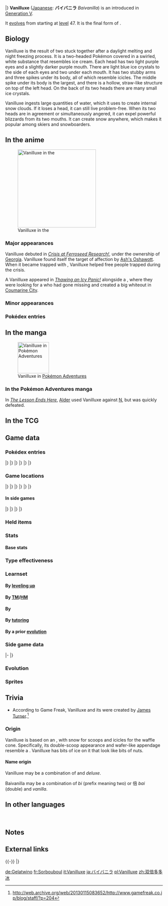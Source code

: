 {{PokémonPrevNext/Head|type=Ice}}
{{PokémonPrevNext/Pokémon|type=Ice|prevnum=583|prev=Vanillish|nextnum=585|next=Deerling}}
|}
{{Pokémon Infobox
|name=Vanilluxe
|jname=バイバニラ
|jtranslit=Baibanira
|tmname=Baivanilla
|category=Snowstorm
|type1=Ice
|abilityn=d
|ability1=Ice Body
|ability2=Snow Warning
|abilityd=Weak Armor
|ndex=584
|udex=090
|u2dex=257
|karea=Mountain
|kdex=087
|adex=257
|height-ftin=4'03"
|height-m=1.3
|weight-lbs=126.8
|weight-kg=57.5
|egggroupn=1
|egggroup1=Mineral
|eggcycles=20
|expyield=241
|lv100exp=1,250,000
|gendercode=127
|color=White
|catchrate=45
|evtotal=3
|evsa=3
|body=11
|pokefordex=vanilluxe
|generation=5
|friendship=70
}}
'''Vanilluxe''' ([[List of Japanese Pokémon names|Japanese]]: '''バイバニラ''' ''Baivanilla'') is an {{type|Ice}} {{OBP|Pokémon|species}} introduced in [[Generation V]].

It [[Evolution|evolves]] from {{p|Vanillish}} starting at [[level]] 47. It is the final form of {{p|Vanillite}}.

==Biology==
Vanilluxe is the result of two {{p|Vanillish}} stuck together after a daylight melting and night freezing process. It is a two-headed Pokémon covered in a swirled, white substance that resembles ice cream. Each head has two light purple eyes and a slightly darker purple mouth. There are light blue ice crystals to the side of each eyes and two under each mouth. It has two stubby arms and three spikes under its body, all of which resemble icicles. The middle spike under its body is the largest, and there is a hollow, straw-like structure on top of the left head. On the back of its two heads there are many small ice crystals. 

Vanilluxe ingests large quantities of water, which it uses to create internal snow clouds. If it loses a head, it can still live problem-free. When its two heads are in agreement or simultaneously angered, it can expel powerful blizzards from its two mouths. It can create snow anywhere, which makes it popular among skiers and snowboarders.

==In the anime==
[[File:Vanilluxe anime.png|250px|thumb|left|Vanilluxe in the {{pkmn|anime}}]]
===Major appearances===
Vanilluxe debuted in ''[[BW081|Crisis at Ferroseed Research!]]'', under the ownership of [[Georgia]]. Vanilluxe found itself the target of affection by [[Ash's Oshawott]]. When it became trapped with {{an|Iris}}, Vanilluxe helped free people trapped during the crisis.

A Vanilluxe appeared in ''[[XY057|Thawing an Icy Panic!]]'' alongside a {{p|Vanillish}}, where they were looking for a {{p|Vanillite}} who had gone missing and created a big whiteout in [[Coumarine City]].

===Minor appearances===

===Pokédex entries===
{{Animedexheader|Unova}}
{{Animedexbody|BW081|Vanilluxe|Ash's Pokédex|Vanilluxe, the Snowstorm Pokémon, and the evolved form of {{p|Vanillish}}. Vanilluxe produces snow clouds by swallowing great quantities of water. It emits a {{m|blizzard}} when both heads are angered.}}
{{Animedexfooter/Pokémon|''Best Wishes''|Unova}}
{{Animedexheader|Kalos}}
{{Animedexbody|XY057|Vanilluxe|Serena's Pokédex|Vanilluxe, the Snowstorm Pokémon, and the evolved form of Vanillish. Vanilluxe forms internal clouds of snow by swallowing lots of water and can cause violent blizzards when angry.}}
{{Animedexfooter/Pokémon|''XY''|Kalos}}

==In the manga==
[[File:Alder Vanilluxe Adventures.png|thumb|100px|Vanilluxe in [[Pokémon Adventures]]]]
===In the Pokémon Adventures manga===
In ''[[PS508|The Lesson Ends Here]]'', [[Alder]] used Vanilluxe against [[N]], but was quickly defeated.

==In the TCG==
{{main|Vanilluxe (TCG)}}

==Game data==
===Pokédex entries===
{{Dex/Header|type=Ice}}
{{Dex/NA|gen=V}}
{{Dex/Gen|gen=V}}
{{Dex/Entry1|v=Black|t=FFF|entry=Swallowing large amounts of water, they make snow clouds inside their bodies and attack their foes with violent {{m|blizzard}}s.}}
{{Dex/Entry1|v=White|entry=If both heads get angry simultaneously, this Pokémon expels a blizzard, burying everything in snow.}}
{{Dex/Entry2|v=Black 2|v2=White 2|t=FFF|entry=Swallowing large amounts of water, they make snow clouds inside their bodies and, when angry, cause violent blizzards.}}
|}
|}
{{Dex/Gen|gen=VI}}
{{Dex/Entry1|v=X|t=FFF|entry=If both heads get angry simultaneously, this Pokémon expels a blizzard, burying everything in snow.}}
{{Dex/Entry1|v=Y|entry=Swallowing large amounts of water, they make snow clouds inside their bodies and, when angry, cause violent blizzards.}}
{{Dex/Entry1|v=Omega Ruby|t=FFF|entry=If both heads get angry simultaneously, this Pokémon expels a blizzard, burying everything in snow.}}
{{Dex/Entry1|v=Alpha Sapphire|t=fff|entry=Swallowing large amounts of water, they make snow clouds inside their bodies and, when angry, cause violent blizzards.}}
|}
|}
{{Dex/Gen|gen=VII}}
{{Dex/Entry1|v=Sun|entry=Each of its two heads has a brain, and when they are in agreement, it attacks its enemies by exhaling a violent blizzard.}}
{{Dex/Entry1|v=Moon|entry=Even if it loses one of its heads, it can live relatively problem-free. It makes snow clouds inside its body.}}
{{Dex/Entry1|v=Ultra Sun|entry=It blasts blizzards from its two mouths. It can create snow anywhere, so it gets a lot of love from skiers and snowboarders.}}
{{Dex/Entry1|v=Ultra Moon|entry=Vanilluxe is born when two Vanillish, half-melted by the day's light, stick to each other and freeze together in the cold return of night.}}
|}
|}
{{Dex/Footer}}

===Game locations===
{{Availability/Header|type=Ice}}
{{Availability/NA|gen=V}}
{{Availability/Gen|gen=V}}
{{Availability/Entry2|v=Black|v2=White|t=fff|area=[[Evolution|Evolve]] {{p|Vanillish}}}}
{{Availability/Entry2|v=Black 2|v2=White 2|t=fff|area=[[Giant Chasm]] ({{DL|Phenomenon|rustling grass}})<br>[[Dragonspiral Tower]] ({{DL|Phenomenon|rustling grass}}){{sup/s|W}}}}
|}
|}
{{Availability/Gen|gen=VI}}
{{Availability/Entry2|v=X|v2=Y|t=fff|area=[[Evolution|Evolve]] {{p|Vanillish}}}}
{{Availability/Entry2/None|v=Omega Ruby|v2=Alpha Sapphire|area=[[Trade]]}}
|}
|}
{{Availability/Gen|gen=VII}}
{{Availability/Entry2|v=Sun|v2=Moon|area=[[Evolution|Evolve]] {{p|Vanillish}}}}
{{Availability/Entry2|v=Ultra Sun|v2=Ultra Moon|area=[[Mount Lanakila]] ([[SOS Battle]] while {{OBP|hail|weather condition}}ing)}}
|}
|}
{{Availability/Footer}}

====In side games====
{{Availability/Header|type=Ice}}
{{Availability/NA|gen=V}}
{{Availability/Gen|gen=V}}
{{Availability/Entry1|1|v=Rumble Blast|color={{fire color}}|area=Glacier: [[World Axle - B2F]]}}
{{Availability/Entry1|1|v=Rumble U|color={{fire color}}|area=[[Frenzy Square#Race against the Clock|Frenzy Square: Race against the Clock]]}}
|}
|}
{{Availability/Gen|gen=VI}}
{{Availability/Entry1|1|v=Battle Trozei|color={{defense color}}|area=[[Dragon Hill#Stage 4|Dragon Hill: Stage 4]]}}
{{Availability/Entry1|1|v=Shuffle|color={{beauty color}}|area=[[Mt. Vinter|Mt. Vinter: Stage 119]]<br>[[Nacht Carnival|Nacht Carnival: Stage 529]]}}
{{Availability/Entry1|1|v=Rumble World|color={{fire color}}|area=[[Plasma Tundra#Frosty Alps|Plasma Tundra: Frosty Alps]] <small>(Back Boss)</small>}}
|}
|}
{{Availability/Footer}}

===Held items===
{{HeldItems
|type=Ice
|usum1=Never-Melt Ice|usum1type=None|usum1rar=50
}}

===Stats===
====Base stats====
{{Stats
|type=Ice
|HP=71
|Attack=95
|Defense=85
|SpAtk=110
|SpDef=95
|Speed=79}}

===Type effectiveness===
{{TypeEffectiveness
|type1=Ice
|Normal=100
|Fighting=200
|Flying=100
|Poison=100
|Ground=100
|Rock=200
|Bug=100
|Ghost=100
|Steel=200
|Fire=200
|Water=100
|Grass=100
|Electric=100
|Psychic=100
|Ice=50
|Dragon=100
|Dark=100
|Fairy=100}}

===Learnset===
====By [[Level|leveling up]]====
{{learnlist/levelh/7|Vanilluxe|Ice|Ice|5}}
{{learnlist/level7|1|Sheer Cold|Ice|Special|—|—|5}}
{{learnlist/level7|1|Freeze-Dry|Ice|Special|70|100|20||'''}}
{{learnlist/level7|1|Weather Ball|Normal|Special|50|100|10}}
{{learnlist/level7|1|Icicle Spear|Ice|Physical|25|100|30||'''}}
{{learnlist/level7|1|Harden|Normal|Status|—|—|30}}
{{learnlist/level7|1|Astonish|Ghost|Physical|30|100|15}}
{{learnlist/level7|1|Uproar|Normal|Special|90|100|10}}
{{learnlist/level7|4|Harden|Normal|Status|—|—|30}}
{{learnlist/level7|7|Astonish|Ghost|Physical|30|100|15}}
{{learnlist/level7|10|Uproar|Normal|Special|90|100|10}}
{{learnlist/level7|13|Icy Wind|Ice|Special|55|95|15||'''}}
{{learnlist/level7|16|Mist|Ice|Status|—|—|30}}
{{learnlist/level7|19|Avalanche|Ice|Physical|60|100|10||'''}}
{{learnlist/level7|22|Taunt|Dark|Status|—|100|20}}
{{learnlist/level7|26|Mirror Shot|Steel|Special|65|85|10}}
{{learnlist/level7|31|Acid Armor|Poison|Status|—|—|20}}
{{learnlist/level7|36|Ice Beam|Ice|Special|90|100|10||'''}}
{{learnlist/level7|42|Hail|Ice|Status|—|—|10}}
{{learnlist/level7|50|Mirror Coat|Psychic|Special|—|100|20}}
{{learnlist/level7|59|Blizzard|Ice|Special|110|70|5||'''}}
{{learnlist/level7|67|Sheer Cold|Ice|Special|—|—|5}}
{{learnlist/levelf/7|Vanilluxe|Ice|Ice|5}}

====By [[TM]]/[[HM]]====
{{learnlist/tmh/7|Vanilluxe|Ice|Ice|5}}
{{learnlist/tm7|TM06|Toxic|Poison|Status|—|90|10}}
{{learnlist/tm7|TM07|Hail|Ice|Status|—|—|10}}
{{learnlist/tm7|TM10|Hidden Power|Normal|Special|60|100|15}}
{{learnlist/tm7|TM12|Taunt|Dark|Status|—|100|20}}
{{learnlist/tm7|TM13|Ice Beam|Ice|Special|90|100|10||'''}}
{{learnlist/tm7|TM14|Blizzard|Ice|Special|110|70|5||'''}}
{{learnlist/tm7|TM15|Hyper Beam|Normal|Special|150|90|5}}
{{learnlist/tm7|TM16|Light Screen|Psychic|Status|—|—|30}}
{{learnlist/tm7|TM17|Protect|Normal|Status|—|—|10}}
{{learnlist/tm7|TM18|Rain Dance|Water|Status|—|—|5}}
{{learnlist/tm7|TM21|Frustration|Normal|Physical|—|100|20}}
{{learnlist/tm7|TM27|Return|Normal|Physical|—|100|20}}
{{learnlist/tm7|TM32|Double Team|Normal|Status|—|—|15}}
{{learnlist/tm7|TM42|Facade|Normal|Physical|70|100|20}}
{{learnlist/tm7|TM44|Rest|Psychic|Status|—|—|10}}
{{learnlist/tm7|TM45|Attract|Normal|Status|—|100|15}}
{{learnlist/tm7|TM48|Round|Normal|Special|60|100|15}}
{{learnlist/tm7|TM64|Explosion|Normal|Physical|250|100|5}}
{{learnlist/tm7|TM68|Giga Impact|Normal|Physical|150|90|5}}
{{learnlist/tm7|TM79|Frost Breath|Ice|Special|60|90|10||'''}}
{{learnlist/tm7|TM87|Swagger|Normal|Status|—|85|15}}
{{learnlist/tm7|TM88|Sleep Talk|Normal|Status|—|—|10}}
{{learnlist/tm7|TM90|Substitute|Normal|Status|—|—|10}}
{{learnlist/tm7|TM91|Flash Cannon|Steel|Special|80|100|10}}
{{learnlist/tm7|TM100|Confide|Normal|Status|—|—|20}}
{{learnlist/tmf/7|Vanilluxe|Ice|Ice|5}}

====By {{pkmn|breeding}}====
{{learnlist/breedh/7|Vanilluxe|Ice|Ice|5}}
{{learnlist/breed7|{{MSP|208|Steelix}}{{MSP|679|Honedge}}{{MSP|680|Doublade}}{{MSP|681|Aegislash}}|Autotomize|Steel|Status|&mdash;|&mdash;|15}}
{{learnlist/breed7|{{MSP|361|Snorunt}}|Ice Shard|Ice|Physical|40|100|30||'''}}
{{learnlist/breed7|{{MSP|707|Klefki}}|Imprison|Psychic|Status|&mdash;|&mdash;|10}}
{{learnlist/breed7|{{MSP|476|Probopass}}{{MSP|524|Roggenrola}}{{MSP|525|Boldore}}{{MSP|526|Gigalith}}{{MSP|679|Honedge}}{{MSP|680|Doublade}}<br>{{MSP|681|Aegislash}}|Iron Defense|Steel|Status|&mdash;|&mdash;|15}}
{{learnlist/breed7|{{MSP|476|Probopass}}|Magnet Rise|Electric|Status|&mdash;|&mdash;|10}}
{{learnlist/breed7|{{MSP|074|Geodude}}{{MSP|075|Graveler}}{{MSP|076|Golem}}{{MSP|095|Onix}}{{MSP|208|Steelix}}{{MSP|185|Sudowoodo}}<br>{{MSP|299|Nosepass}}{{MSP|476|Probopass}}{{MSP|361|Snorunt}}{{MSP|362|Glalie}}|Natural Gift|Normal|Physical|&mdash;|100|15|‡}}
{{learnlist/breed7|{{MSP|361|Snorunt}}{{MSP|362|Glalie}}|Powder Snow|Ice|Special|40|100|25||'''}}
{{learnlist/breed7|{{MSP|361|Snorunt}}{{MSP|362|Glalie}}{{MSP|582|Vanillite}}{{MSP|583|Vanillish}}{{MSP|584|Vanilluxe}}|Water Pulse|Water|Special|60|100|20|‡}}
{{learnlist/breedf/7|Vanilluxe|Ice|Ice|5}}

====By [[Move Tutor|tutoring]]====
{{learnlist/tutorh/7|Vanilluxe|Ice|Ice|5}}
{{learnlist/tutor7|Ally Switch|Psychic|Status|—|—|15|||no|yes}}
{{learnlist/tutor7|Icy Wind|Ice|Special|55|95|15||'''|no|yes}}
{{learnlist/tutor7|Iron Defense|Steel|Status|—|—|15|||no|yes}}
{{learnlist/tutor7|Magic Coat|Psychic|Status|—|—|15|||no|yes}}
{{learnlist/tutor7|Magnet Rise|Electric|Status|—|—|10|||no|yes}}
{{learnlist/tutor7|Signal Beam|Bug|Special|75|100|15|||no|yes}}
{{learnlist/tutor7|Snore|Normal|Special|50|100|15|||no|yes}}
{{learnlist/tutor7|Uproar|Normal|Special|90|100|10|||no|yes}}
{{learnlist/tutor7|Water Pulse|Water|Special|60|100|20|||no|yes}}
{{learnlist/tutorf/7|Vanilluxe|Ice|Ice|5}}

====By a prior [[evolution]]====
{{learnlist/prevoh/7|Vanilluxe|Ice|Ice|5}}
{{Learnlist/prevo7null}}
{{learnlist/prevof/7|Vanilluxe|Ice|Ice|5}}

===Side game data===
{{Spindata/Head|type=Ice}}
{{Spindata/RumbleBlast|col=6|type=Ice
|att=4
|def=4
|speed=3
}}
|-
{{Spindata/Battle Trozei|col=3|type=Ice|ndex=584
|power=3
}}
{{Spindata/Shuffle|col=3|type=Ice|ndex=584|num=103
|min=60
|max=105
|raisemaxlevel=5
|skill=Freeze
|skilldesc=Leaves the foe frozen.
|swapper=Shot Out
}}
|}

===Evolution===
{{evobox-3
|type1=Ice
|no1=582
|name1=Vanillite
|type1-1=Ice
|evo1={{bag|Rare Candy}}<br>{{color2|000|Level|Level 35}}
|no2=583
|name2=Vanillish
|type1-2=Ice
|evo2={{bag|Rare Candy}}<br>{{color2|000|Level|Level 47}}
|no3=584
|name3=Vanilluxe
|type1-3=Ice}}

===Sprites===
{{Spritebox/Header|type=Ice}}
{{Spritebox/NA|gen=V}}
{{Spritebox/5|ndex=584}}
{{Spritebox/6|ndex=584}}
{{Spritebox/7|ndex=584}}
{{Spritebox/Footer|584|Vanilluxe}}

==Trivia==
* According to Game Freak, Vanilluxe and its {{p|Vanillite|evolutionary}} {{p|Vanillish|relatives}} were created by [[James Turner]].<ref>http://web.archive.org/web/20130115083652/http://www.gamefreak.co.jp/blog/staff/?p=204</ref>

===Origin===
Vanilluxe is based on an {{wp|ice cream cone}}, with snow for scoops and icicles for the waffle cone. Specifically, its double-scoop appearance and wafer-like appendage resemble a {{wp|99 Flake|double 99 cone}}. Vanilluxe has bits of ice on it that look like bits of nuts.

====Name origin====
Vanilluxe may be a combination of ''{{wp|vanilla}}'' and ''deluxe''.

Baivanilla may be a combination of ''bi'' (prefix meaning two) or 倍 ''bai'' (double) and ''vanilla''.

==In other languages==
{{Other languages|type=Ice|type2=Ice
|ja=バイバニラ ''Baivanilla''|jameaning=From {{tt|倍 ''bai''|double}}, or {{tt|''bi''|two}}, and ''{{wp|vanilla}}''
|fr=Sorbouboul|frmeaning=From ''sorbet'' and ''{{tt|bouboule|Endearing French slang term for chubby}}''
|es=Vanilluxe|esmeaning=Same as English name
|de=Gelatwino|demeaning=From ''{{tt|gelato|Italian for 'ice cream'}}'' and ''twin''
|it=Vanilluxe|itmeaning=Same as English name
|ko=배바닐라 ''Baevanilla''|komeaning=Transliteration of Japanese name
|zh_cmn=雙倍多多冰 / 双倍多多冰 ''Shuāngbèiduōduōbīng''|zh_cmnmeaning=From {{tt|雙倍 ''shuāngbèi''|double}}, {{tt|多多 ''duōduō''|much, may also be referring to yogurt drinks}}, and {{tt|冰 ''bīng''|ice}}
|ru=Ваниллюкс ''Vanillyuks''|rumeaning=Transcription of English name
}}
<br clear="left">

==Notes==
<references/>

==External links==

{{-}}
{{PokémonPrevNext/Head|type=Ice}}
{{PokémonPrevNext/Pokémon|type=Ice|prevnum=583|prev=Vanillish|nextnum=585|next=Deerling}}
|}
{{Project Pokédex notice}}

[[de:Gelatwino]]
[[fr:Sorbouboul]]
[[it:Vanilluxe]]
[[ja:バイバニラ]]
[[pl:Vanilluxe]]
[[zh:双倍多多冰]]